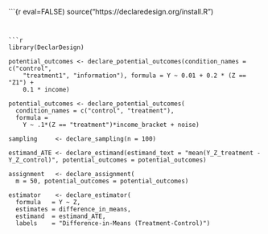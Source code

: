 

```{r eval=FALSE)
source("https://declaredesign.org/install.R")

```


```r
library(DeclarDesign)

potential_outcomes <- declare_potential_outcomes(condition_names = c("control", 
    "treatment1", "information"), formula = Y ~ 0.01 + 0.2 * (Z == "Z1") + 
    0.1 * income)

potential_outcomes <- declare_potential_outcomes(
  condition_names = c("control", "treatment"),
  formula = 
    Y ~ .1*(Z == "treatment")*income_bracket + noise)

sampling     <- declare_sampling(n = 100)

estimand_ATE <- declare_estimand(estimand_text = "mean(Y_Z_treatment - Y_Z_control)", potential_outcomes = potential_outcomes)

assignment   <- declare_assignment(
  m = 50, potential_outcomes = potential_outcomes)

estimator    <- declare_estimator(
  formula   = Y ~ Z, 
  estimates = difference_in_means, 
  estimand  = estimand_ATE, 
  labels    = "Difference-in-Means (Treatment-Control)")

```
